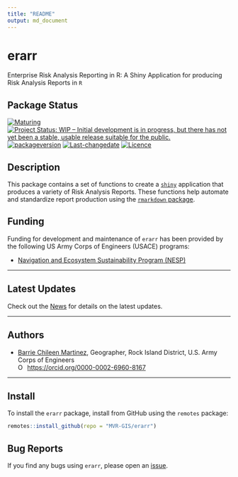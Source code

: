 ```yaml
---
title: "README"
output: md_document
---
```


<!-- README.md is generated from README.Rmd. Please edit that file -->
<!-- rmarkdown::render(input="README.Rmd", output_file = "README.md", output_format = "md_document") -->

# erarr
Enterprise Risk Analysis Reporting in R: A Shiny Application for producing Risk Analysis Reports in `R`

## Package Status
[![Maturing](https://img.shields.io/badge/lifecycle-maturing-blue.svg)](https://www.tidyverse.org/lifecycle)
[![Project Status: WIP – Initial development is in progress, but there has not yet been a stable, usable release suitable for the public.](https://www.repostatus.org/badges/latest/wip.svg)](https://www.repostatus.org/#wip)
[![packageversion](https://img.shields.io/badge/Package%20version-0.0.1-orange.svg?style=flat-square)](commits/master)
[![Last-changedate](https://img.shields.io/badge/last%20change-`r gsub('-', '--', Sys.Date())`-yellowgreen.svg)](/commits/master)
[![Licence](https://img.shields.io/badge/licence-CC0-blue.svg)](http://choosealicense.com/licenses/cc0-1.0/)

## Description

This package contains a set of functions to create a [`shiny`](https://shiny.posit.co/) application that produces a variety of Risk Analysis Reports. These functions help automate and standardize report production using the [`rmarkdown` package](https://rmarkdown.rstudio.com/lesson-1.html). 


## Funding
Funding for development and maintenance of `erarr` has been provided by the following US Army Corps of Engineers (USACE) programs:

* [Navigation and Ecosystem Sustainability Program (NESP)](https://www.mvr.usace.army.mil/Rock-Island-District/Programs/NESP/)

***  

## Latest Updates   
Check out the [News](news/index.html) for details on the latest updates.  

***  

## Authors  
* [Barrie Chileen Martinez](mailto:barrie.v.chileenmartinez@usace.army.mil), Geographer, Rock Island District, U.S. Army Corps of Engineers <div itemscope itemtype="https://schema.org/Person"><a itemprop="sameAs" content="https://orcid.org/0000-0002-6960-8167" href="https://0000-0002-6960-8167" target="orcid.widget" rel="me noopener noreferrer" style="vertical-align:top;"> <img src="https://orcid.org/sites/default/files/images/orcid_16x16.png" style="width:1em;margin-right:.5em;" alt="ORCID iD icon">https://orcid.org/0000-0002-6960-8167</a></div>

***

## Install
To install the `erarr` package, install from GitHub using the `remotes` package:
```r
remotes::install_github(repo = "MVR-GIS/erarr")
```

## Bug Reports
If you find any bugs using `erarr`, please open an [issue](https://github.com/MVR-GIS/erarr/issues). 


